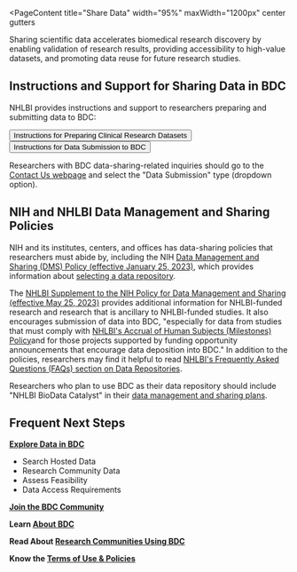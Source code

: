 
<PageContent 
  title="Share Data"
  width="95%" maxWidth="1200px" center gutters
>



Sharing scientific data accelerates biomedical research discovery by enabling validation of research results, providing accessibility to high-value datasets, and promoting data reuse for future research studies. 

## Instructions and Support for Sharing Data in BDC

NHLBI provides instructions and support to researchers preparing and submitting data to BDC:

<ButtonContainer>
  <Button small as="a" href="https://www.nhlbi.nih.gov/grants-and-training/policies-and-guidelines/guidelines-for-preparing-clinical-study-data-sets-for-submission-to-the-nhlbi-data-repository" id="">
    Instructions for Preparing Clinical Research Datasets
  </Button>
  <Button small as="a" href="https://bdcatalyst.gitbook.io/biodata-catalyst-documentation/data-management/data-submission-instructions" id="">
    Instructions for Data Submission to BDC
  </Button>
</ButtonContainer>

Researchers with BDC data-sharing-related inquiries should go to the [Contact Us webpage](/help-and-support/contact-us) and select the "Data Submission" type (dropdown option).

## NIH and NHLBI Data Management and Sharing Policies

NIH and its institutes, centers, and offices has data-sharing policies that researchers must abide by, including the NIH [Data Management and Sharing (DMS) Policy (effective January 25, 2023)](https://sharing.nih.gov/data-management-and-sharing-policy/about-data-management-and-sharing-policies/data-management-and-sharing-policy-overview#after), which provides information about [selecting a data repository](https://sharing.nih.gov/data-management-and-sharing-policy/sharing-scientific-data/selecting-a-data-repository). 

The [NHLBI Supplement to the NIH Policy for Data Management and Sharing (effective May 25, 2023)](https://www.nhlbi.nih.gov/grants-and-training/policies-and-guidelines/nhlbi-policy-for-data-sharing) provides additional information for NHLBI-funded research and research that is ancillary to NHLBI-funded studies. It also encourages submission of data into BDC, "especially for data from studies that must comply with [NHLBI's Accrual of Human Subjects (Milestones) Policy](https://www.nhlbi.nih.gov/grants-and-training/policies-and-guidelines/accrual-of-human-subjects-milestones-policy)and for those projects supported by funding opportunity announcements that encourage data deposition into BDC." In addition to the policies, researchers may find it helpful to read [NHLBI's Frequently Asked Questions (FAQs) section on Data Repositories](https://www.nhlbi.nih.gov/grants-and-training/data-sharing-policy-faq-data-repositories).

Researchers who plan to use BDC as their data repository should include "NHLBI BioData Catalyst" in their [data management and sharing plans](https://sharing.nih.gov/data-management-and-sharing-policy/planning-and-budgeting-for-data-management-and-sharing/writing-a-data-management-and-sharing-plan#after).


<MetaAlertBox>

## Frequent Next Steps

**[Explore Data in BDC](/use-bdc/explore)**
- Search Hosted Data
- Research Community Data
- Assess Feasibility
- Data Access Requirements

**[Join the BDC Community](/join-bdc)**

**Learn [About BDC](/about/overview)**

**Read About [Research Communities Using BDC](/about/research-communities/program-data)**

**Know the [Terms of Use & Policies](/user-resources/terms-of-use)**


</MetaAlertBox>

</PageContent>